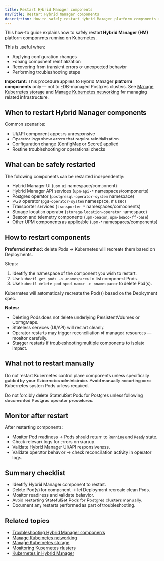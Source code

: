 ```yaml
---
title: Restart Hybrid Manager components
navTitle: Restart Hybrid Manager components
description: How to safely restart Hybrid Manager platform components running on Kubernetes.
---
```


This how-to guide explains how to safely restart **Hybrid Manager (HM)** platform components running on Kubernetes.

This is useful when:

-   Applying configuration changes
-   Forcing component reinitialization
-   Recovering from transient errors or unexpected behavior
-   Performing troubleshooting steps

**Important:** This procedure applies to Hybrid Manager **platform components** only — not to EDB-managed Postgres clusters.
See [Manage Kubernetes storage](/portal/kubernetes/learn/how-to/manage-kubernetes-storage) and [Manage Kubernetes networking](/portal/kubernetes/learn/how-to/manage-kubernetes-networking) for managing related infrastructure.

## When to restart Hybrid Manager components

Common scenarios:

-   UI/API component appears unresponsive
-   Operator logs show errors that require reinitialization
-   Configuration change (ConfigMap or Secret) applied
-   Routine troubleshooting or operational checks

## What can be safely restarted

The following components can be restarted independently:

-   Hybrid Manager UI (`upm-ui` namespace/component)
-   Hybrid Manager API services (`upm-api-*` namespaces/components)
-   Postgres operator (`postgresql-operator-system` namespace)
-   PGD operator (`pgd-operator-system` namespace, if used)
-   Transporter services (`transporter-*` namespaces/components)
-   Storage location operator (`storage-location-operator` namespace)
-   Beacon and telemetry components (`upm-beacon`, `upm-beaco-ff-base`)
-   Other UPM components as applicable (`upm-*` namespaces/components)

## How to restart components

**Preferred method:** delete Pods → Kubernetes will recreate them based on Deployments.

Steps:

1.  Identify the namespace of the component you wish to restart.
2.  Use `kubectl get pods -n <namespace>` to list component Pods.
3.  Use `kubectl delete pod <pod-name> -n <namespace>` to delete Pod(s).

Kubernetes will automatically recreate the Pod(s) based on the Deployment spec.

**Notes:**

-   Deleting Pods does not delete underlying PersistentVolumes or ConfigMaps.
-   Stateless services (UI/API) will restart cleanly.
-   Operator restarts may trigger reconciliation of managed resources — monitor carefully.
-   Stagger restarts if troubleshooting multiple components to isolate impact.

## What not to restart manually

Do not restart Kubernetes control plane components unless specifically guided by your Kubernetes administrator.
Avoid manually restarting core Kubernetes system Pods unless required.

Do not forcibly delete StatefulSet Pods for Postgres unless following documented Postgres operator procedures.

## Monitor after restart

After restarting components:

-   Monitor Pod readiness → Pods should return to `Running` and `Ready` state.
-   Check relevant logs for errors on startup.
-   Validate Hybrid Manager UI/API responsiveness.
-   Validate operator behavior → check reconciliation activity in operator logs.

## Summary checklist

-   Identify Hybrid Manager component to restart.
-   Delete Pod(s) for component → let Deployment recreate clean Pods.
-   Monitor readiness and validate behavior.
-   Avoid restarting StatefulSet Pods for Postgres clusters manually.
-   Document any restarts performed as part of troubleshooting.

## Related topics

- [Troubleshooting Hybrid Manager components](./troubleshoot-hybrid-manager-components)
- [Manage Kubernetes networking](/portal/kubernetes/learn/how-to/manage-kubernetes-networking)
- [Manage Kubernetes storage](/portal/kubernetes/learn/how-to/manage-kubernetes-storage)
- [Monitoring Kubernetes clusters](/portal/kubernetes/learn/how-to/monitor-kubernetes-cluster)
- [Kubernetes in Hybrid Manager](/portal/kubernetes/learn/explained/hybrid-manager/hybrid-manager/k8s-in-hybrid-manager)
